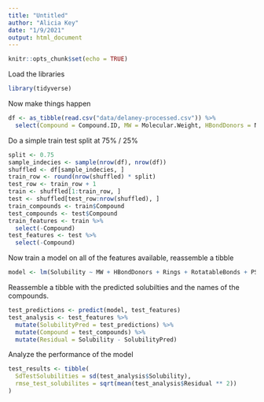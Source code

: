 ```yaml
---
title: "Untitled"
author: "Alicia Key"
date: "1/9/2021"
output: html_document
---
```


```r
knitr::opts_chunk$set(echo = TRUE)
```

Load the libraries

```r
library(tidyverse)
```

Now make things happen


``` r
df <- as_tibble(read.csv("data/delaney-processed.csv")) %>%
  select(Compound = Compound.ID, MW = Molecular.Weight, HBondDonors = Number.of.H.Bond.Donors, Rings = Number.of.Rings, RotatableBonds = Number.of.Rotatable.Bonds, PSA = Polar.Surface.Area, Solubility = measured.log.solubility.in.mols.per.litre)
```

Do a simple train test split at 75% / 25%

``` r
split <- 0.75
sample_indecies <- sample(nrow(df), nrow(df))
shuffled <- df[sample_indecies, ]
train_row <- round(nrow(shuffled) * split)
test_row <- train_row + 1
train <- shuffled[1:train_row, ]
test <- shuffled[test_row:nrow(shuffled), ]
train_compounds <- train$Compound
test_compounds <- test$Compound
train_features <- train %>%
  select(-Compound)
test_features <- test %>%
  select(-Compound)
```

Now train a model on all of the features available, reassemble a tibble

``` r
model <- lm(Solubility ~ MW + HBondDonors + Rings + RotatableBonds + PSA, train_features)
```

Reassemble a tibble with the predicted solubilties and the names of the compounds.

``` r
test_predictions <- predict(model, test_features)
test_analysis <- test_features %>%
  mutate(SolubilityPred = test_predictions) %>%
  mutate(Compound = test_compounds) %>%
  mutate(Residual = Solubility - SolubilityPred)
```

Analyze the performance of the model

``` r
test_results <- tibble(
  SdTestSolubilities = sd(test_analysis$Solubility),
  rmse_test_solubilites = sqrt(mean(test_analysis$Residual ** 2))
)
```